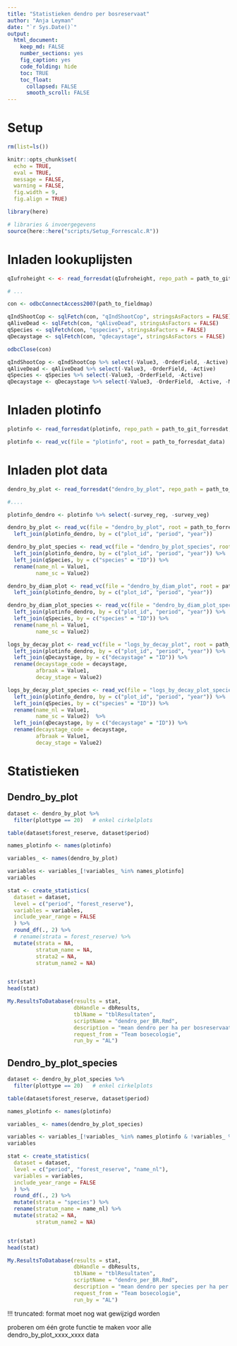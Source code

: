 ```yaml
---
title: "Statistieken dendro per bosreservaat"
author: "Anja Leyman"
date: "`r Sys.Date()`"
output: 
  html_document:
    keep_md: FALSE
    number_sections: yes
    fig_caption: yes
    code_folding: hide
    toc: TRUE
    toc_float:
      collapsed: FALSE
      smooth_scroll: FALSE
---
```


# Setup

```r
rm(list=ls())
```

```r
knitr::opts_chunk$set(
  echo = TRUE,
  eval = TRUE,
  message = FALSE,
  warning = FALSE, 
  fig.width = 9,
  fig.align = TRUE)

library(here)

# libraries & invoergegevens
source(here::here("scripts/Setup_Forrescalc.R"))

```

# Inladen lookuplijsten

```r
qIufroheight <- <- read_forresdat(qIufroheight, repo_path = path_to_git_forresdat, join_plotinfo = FALSE)

# ...

```

```r
con <- odbcConnectAccess2007(path_to_fieldmap)

qIndShootCop <- sqlFetch(con, "qIndShootCop", stringsAsFactors = FALSE)
qAliveDead <- sqlFetch(con, "qAliveDead", stringsAsFactors = FALSE)
qSpecies <- sqlFetch(con, "qspecies", stringsAsFactors = FALSE)
qDecaystage <- sqlFetch(con, "qdecaystage", stringsAsFactors = FALSE)

odbcClose(con)

qIndShootCop <- qIndShootCop %>% select(-Value3, -OrderField, -Active)
qAliveDead <- qAliveDead %>% select(-Value3, -OrderField, -Active)
qSpecies <- qSpecies %>% select(-Value3, -OrderField, -Active)
qDecaystage <- qDecaystage %>% select(-Value3, -OrderField, -Active, -MasterID)
```




# Inladen plotinfo

```r
plotinfo <- read_forresdat(plotinfo, repo_path = path_to_git_forresdat, join_plotinfo = FALSE)

```


```r
plotinfo <- read_vc(file = "plotinfo", root = path_to_forresdat_data)

```


# Inladen plot data

```r
dendro_by_plot <- read_forresdat("dendro_by_plot", repo_path = path_to_git_forresdat, join_plotinfo = TRUE)

#....

```


```r
plotinfo_dendro <- plotinfo %>% select(-survey_reg, -survey_veg)

dendro_by_plot <- read_vc(file = "dendro_by_plot", root = path_to_forresdat_data) %>% 
  left_join(plotinfo_dendro, by = c("plot_id", "period", "year"))

dendro_by_plot_species <- read_vc(file = "dendro_by_plot_species", root = path_to_forresdat_data) %>% 
  left_join(plotinfo_dendro, by = c("plot_id", "period", "year")) %>% 
  left_join(qSpecies, by = c("species" = "ID")) %>% 
  rename(name_nl = Value1, 
         name_sc = Value2) 

dendro_by_diam_plot <- read_vc(file = "dendro_by_diam_plot", root = path_to_forresdat_data) %>% 
  left_join(plotinfo_dendro, by = c("plot_id", "period", "year"))

dendro_by_diam_plot_species <- read_vc(file = "dendro_by_diam_plot_species", root = path_to_forresdat_data) %>% 
  left_join(plotinfo_dendro, by = c("plot_id", "period", "year")) %>% 
  left_join(qSpecies, by = c("species" = "ID")) %>% 
  rename(name_nl = Value1, 
         name_sc = Value2) 

logs_by_decay_plot <- read_vc(file = "logs_by_decay_plot", root = path_to_forresdat_data) %>% 
  left_join(plotinfo_dendro, by = c("plot_id", "period", "year")) %>% 
  left_join(qDecaystage, by = c("decaystage" = "ID")) %>% 
  rename(decaystage_code = decaystage,
         afbraak = Value1, 
         decay_stage = Value2) 

logs_by_decay_plot_species <- read_vc(file = "logs_by_decay_plot_species", root = path_to_forresdat_data) %>% 
  left_join(plotinfo_dendro, by = c("plot_id", "period", "year")) %>% 
  left_join(qSpecies, by = c("species" = "ID")) %>% 
  rename(name_nl = Value1, 
         name_sc = Value2)  %>% 
  left_join(qDecaystage, by = c("decaystage" = "ID")) %>% 
  rename(decaystage_code = decaystage,
         afbraak = Value1, 
         decay_stage = Value2) 

```


# Statistieken

## Dendro_by_plot

```r
dataset <- dendro_by_plot %>%
  filter(plottype == 20)   # enkel cirkelplots

table(dataset$forest_reserve, dataset$period)
```

```r
names_plotinfo <- names(plotinfo)

variables_ <- names(dendro_by_plot) 

variables <- variables_[!variables_ %in% names_plotinfo]
variables

```

```r
stat <- create_statistics(
  dataset = dataset,
  level = c("period", "forest_reserve"),
  variables = variables,
  include_year_range = FALSE
  ) %>% 
  round_df(., 2) %>% 
  # rename(strata = forest_reserve) %>% 
  mutate(strata = NA,
         stratum_name = NA,
         strata2 = NA,
         stratum_name2 = NA)


str(stat)
head(stat)
```

```r
My.ResultsToDatabase(results = stat, 
                     dbHandle = dbResults, 
                     tblName = "tblResultaten", 
                     scriptName = "dendro_per_BR.Rmd", 
                     description = "mean dendro per ha per bosreservaat en per periode",
                     request_from = "Team bosecologie",
                     run_by = "AL")
```



## Dendro_by_plot_species


```r
dataset <- dendro_by_plot_species %>%
  filter(plottype == 20)   # enkel cirkelplots

table(dataset$forest_reserve, dataset$period)
```

```r
names_plotinfo <- names(plotinfo)

variables_ <- names(dendro_by_plot_species) 

variables <- variables_[!variables_ %in% names_plotinfo & !variables_ %in% c("name_nl", "name_sc", "species")]
variables

```

```r
stat <- create_statistics(
  dataset = dataset,
  level = c("period", "forest_reserve", "name_nl"),
  variables = variables,
  include_year_range = FALSE
  ) %>% 
  round_df(., 2) %>% 
  mutate(strata = "species") %>% 
  rename(stratum_name = name_nl) %>% 
  mutate(strata2 = NA,
         stratum_name2 = NA)


str(stat)
head(stat)
```

```r
My.ResultsToDatabase(results = stat, 
                     dbHandle = dbResults, 
                     tblName = "tblResultaten", 
                     scriptName = "dendro_per_BR.Rmd", 
                     description = "mean dendro per species per ha per bosreservaat",
                     request_from = "Team bosecologie",
                     run_by = "AL")
```

!!! truncated: format moet nog wat gewijzigd worden

proberen om één grote functie te maken voor alle dendro_by_plot_xxxx_xxxx data


